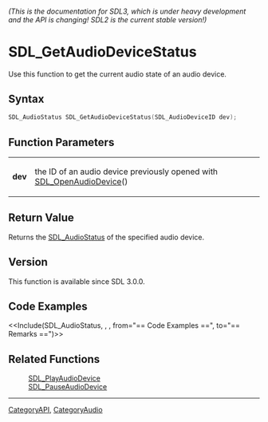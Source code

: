 ====== (This is the documentation for SDL3, which is under heavy development and the API is changing! SDL2 is the current stable version!) ======
= SDL_GetAudioDeviceStatus =

Use this function to get the current audio state of an audio device.

== Syntax ==

<syntaxhighlight lang='c'>
SDL_AudioStatus SDL_GetAudioDeviceStatus(SDL_AudioDeviceID dev);
</syntaxhighlight>

== Function Parameters ==

{|
|'''dev'''
|the ID of an audio device previously opened with [[SDL_OpenAudioDevice]]()
|}

== Return Value ==

Returns the [[SDL_AudioStatus]] of the specified audio device.

== Version ==

This function is available since SDL 3.0.0.

== Code Examples ==

<<Include(SDL_AudioStatus, , , from="== Code Examples ==", to="== Remarks ==")>>

== Related Functions ==

:[[SDL_PlayAudioDevice]]
:[[SDL_PauseAudioDevice]]

----
[[CategoryAPI]], [[CategoryAudio]]


